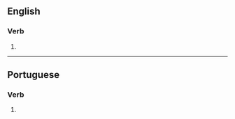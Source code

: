 ==English==

===Verb===
{{head|en|verb form}}

# {{en-third-person singular of|socialize}}

----

==Portuguese==

===Verb===
{{head|pt|verb form}}

# {{pt-verb form of|socializar}}